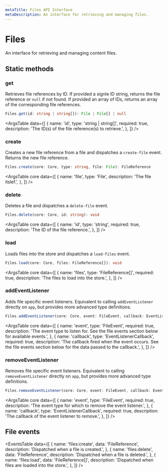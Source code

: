 ```yaml
---
metaTitle: Files API Interface
metaDescription: An interface for retrieving and managing files.
---
```


# Files

<Description>
  An interface for retrieving and managing content files.
</Description>

## Static methods

### get

Retrieves file references by ID. If provided a signle ID string, returns the file reference or `null` if not found. If provided an array of IDs, returns an array of the corresponding file references.

```ts
Files.get(id: string | string[]): File | File[] | null
```

<ArgsTable
  data={[
    {
      name: 'id',
      type: 'string | string[]',
      required: true,
      description: 'The ID(s) of the file reference(s) to retrieve.',
    },
  ]}
/>

### create

Creates a new file reference from a file and dispatches a `create-file` event. Returns the new file reference.

```ts
Files.create(core: Core, type: string, file: File): FileReference
```

<ArgsTable
  core
  data={[
    {
      name: 'file',
      type: 'File',
      description: 'The file itslef.',
    },
  ]}
/>

### delete

Deletes a file and dispatches a `delete-file` event.

```ts
Files.delete(core: Core, id: string): void
```

<ArgsTable
  core
  data={[
    {
      name: 'id',
      type: 'string',
      required: true,
      description: 'The ID of the file reference.',
    },
  ]}
/>

### load

Loads files into the store and dispatches a `load-files` event.

```ts
Files.load(core: Core, files: FileReference[]): void
```

<ArgsTable
  core
  data={[
    {
      name: 'files',
      type: 'FileReference[]',
      required: true,
      description: 'The files to load into the store.',
    },
  ]}
/>

### addEventListener

Adds file specific event listeners. Equivalent to calling `addEventListener` directly on `app`, but provides more advanced type definitions.

```ts
Files.addEventListener(core: Core, event: FileEvent, callback: EventListenerCallback): void
```

<ArgsTable
  core
  data={[
    {
      name: 'event',
      type: 'FileEvent',
      required: true,
      description:
        'The event type to listen for. See the file events section below for available events.',
    },
    {
      name: 'callback',
      type: 'EventListenerCallback',
      required: true,
      description:
        'The callback fired when the event occurs. See the file events section below for the data passed to the callback.',
    },
  ]}
/>

### removeEventListener

Removes file specific event listeners. Equivalent to calling `removeEventListener` directly on `app`, but provides more advanced type definitions.

```ts
Files.removeEventListener(core: Core, event: FileEvent, callback: EventListenerCallback): void
```

<ArgsTable
  core
  data={[
    {
      name: 'event',
      type: 'FileEvent',
      required: true,
      description:
        'The event type for which to remove the event listener.',
    },
    {
      name: 'callback',
      type: 'EventListenerCallback',
      required: true,
      description: 'The callback of the event listener to remove.',
    },
  ]}
/>

## File events

<EventsTable
  data={[
    {
      name: 'files:create',
      data: 'FileReference',
      description: 'Dispatched when a file is created.',
    },
    {
      name: 'files:delete',
      data: 'FileReference',
      description: 'Dispatched when a file is deleted.',
    },
    {
      name: 'files:load',
      data: 'FileReference[]',
      description: 'Dispatched when files are loaded into the store.',
    },
  ]}
/>
